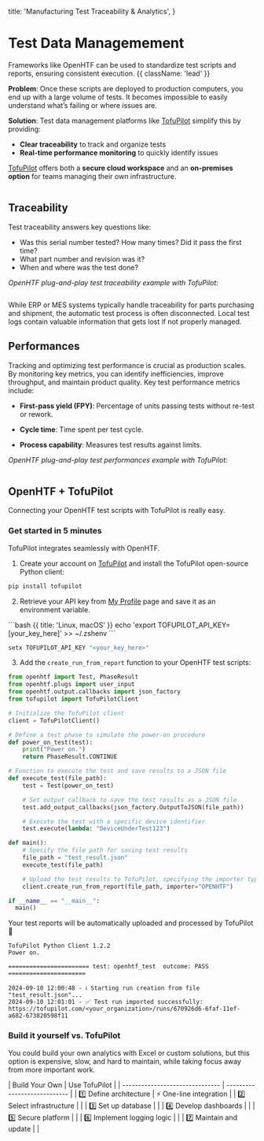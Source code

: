   title: 'Manufacturing Test Traceability & Analytics',
}

# Test Data Managemement

Frameworks like OpenHTF can be used to standardize test scripts and reports, ensuring consistent execution. {{ className: 'lead' }}

**Problem**: Once these scripts are deployed to production computers, you end up with a large volume of tests. It becomes impossible to easily understand what’s failing or where issues are.

**Solution**: Test data management platforms like [TofuPilot](https://tofupilot.com) simplify this by providing:

- **Clear traceability** to track and organize tests
- **Real-time performance monitoring** to quickly identify issues

[TofuPilot](https://tofupilot.com) offers both a **secure cloud workspace** and an **on-premises option** for teams managing their own infrastructure.

<Image
  srcLight="/tofupilot-landing-page-light.png"
  srcDark="/tofupilot-landing-page-dark.png"
/>

## Traceability

Test traceability answers key questions like:

- Was this serial number tested? How many times? Did it pass the first time?
- What part number and revision was it?
- When and where was the test done?

_OpenHTF plug-and-play test traceability example with TofuPilot:_

<Image
  srcLight="/tofupilot-traceability-light.png"
  srcDark="/tofupilot-traceability-dark.png"
/>

While ERP or MES systems typically handle traceability for parts purchasing and shipment, the automatic test process is often disconnected. Local test logs contain valuable information that gets lost if not properly managed.

## Performances

Tracking and optimizing test performance is crucial as production scales. By monitoring key metrics, you can identify inefficiencies, improve throughput, and maintain product quality. Key test performance metrics include:

- **First-pass yield (FPY)**: Percentage of units passing tests without re-test or rework.

- **Cycle time**: Time spent per test cycle.

- **Process capability**: Measures test results against limits.

_OpenHTF plug-and-play test performances example with TofuPilot:_

<Image
  srcLight="/tofupilot-analytics-light.png"
  srcDark="/tofupilot-analytics-dark.png"
/>

## OpenHTF + TofuPilot

Connecting your OpenHTF test scripts with TofuPilot is really easy.

### Get started in 5 minutes

TofuPilot integrates seamlessly with OpenHTF.

1. Create your account on [TofuPilot](https://tofupilot.com) and install the TofuPilot open-source Python client:

```bash
pip install tofupilot
```

2. Retrieve your API key from [My Profile](/user-management#api-key) page and save it as an environment variable.

<CodeGroup>
```bash {{ title: 'Linux, macOS' }}
echo 'export TOFUPILOT_API_KEY=[your_key_here]' >> ~/.zshenv
```

```bash {{ title: 'Windows' }}
setx TOFUPILOT_API_KEY "<your_key_here>"
```

</CodeGroup>

3. Add the `create_run_from_report` function to your OpenHTF test scripts:

```python {{ title: 'openhtf_tofupilot.py '}}
from openhtf import Test, PhaseResult
from openhtf.plugs import user_input
from openhtf.output.callbacks import json_factory
from tofupilot import TofuPilotClient

# Initialize the TofuPilot client
client = TofuPilotClient()

# Define a test phase to simulate the power-on procedure
def power_on_test(test):
    print("Power on.")
    return PhaseResult.CONTINUE

# Function to execute the test and save results to a JSON file
def execute_test(file_path):
    test = Test(power_on_test)

    # Set output callback to save the test results as a JSON file
    test.add_output_callbacks(json_factory.OutputToJSON(file_path))

    # Execute the test with a specific device identifier
    test.execute(lambda: "DeviceUnderTest123")

def main():
    # Specify the file path for saving test results
    file_path = "test_result.json"
    execute_test(file_path)

    # Upload the test results to TofuPilot, specifying the importer type
    client.create_run_from_report(file_path, importer="OPENHTF")

if __name__ == "__main__":
  main()
```

Your test reports will be automatically uploaded and processed by TofuPilot 🚀

```text
TofuPilot Python Client 1.2.2
Power on.

======================= test: openhtf_test  outcome: PASS ======================

2024-09-10 12:00:48 - ℹ️ Starting run creation from file "test_result.json"...
2024-09-10 12:01:01 - ✅ Test run imported successfully: https://tofupilot.com/<your_organization>/runs/670926d6-6faf-11ef-a682-673820598f11
```

### Build it yourself vs. TofuPilot

You could build your own analytics with Excel or custom solutions, but this option is expensive, slow, and hard to maintain, while taking focus away from more important work.

<Row>
  <Col>
| Build Your Own                  | Use TofuPilot                |
| ------------------------------- | ---------------------------- |
| 1️⃣ Define architecture          | ⚡ One-line integration       |
| 2️⃣ Select infrastructure        | |
| 3️⃣ Set up database              | |
| 4️⃣ Develop dashboards           | |
| 5️⃣ Secure platform              | |
| 6️⃣ Implement logging logic      | |
| 7️⃣ Maintain and update          | |
  </Col>
</Row>
